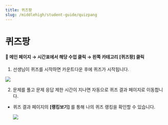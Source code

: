 ```yaml
---
title: 퀴즈팡
slug: /middlehigh/student-guide/quizpang
---
```



# 퀴즈팡

#### 📍 메인 페이지 → 시간표에서 해당 수업 클릭 → 왼쪽 카테고리 [퀴즈팡] 클릭

1. 선생님이 퀴즈를 시작하면 카운트다운 후에 퀴즈가 시작됩니다.

<Image src="/img/kr/middlehigh/student/10-01.jpg" size="lg" />

2. 문제를 풀고 문제 응답 제한 시간이 지나면 자동으로 퀴즈 결과 페이지로 이동합니다.

- 퀴즈 결과 페이지의 **[랭킹보기]** 를 통해 나의 퀴즈 랭킹을 확인할 수 있습니다.

  <Image src="/img/kr/middlehigh/student/10-02.jpg" size="lg" />
